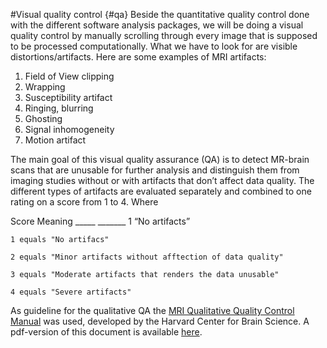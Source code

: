 #Visual quality control {#qa}
Beside the quantitative quality control done with the different software analysis packages, we will be doing a visual quality control by manually scrolling through every image that
is supposed to be processed computationally. What we have to look for are visible distortions/artifacts. Here are some examples of MRI artifacts:

1. Field of View clipping
2. Wrapping
3. Susceptibility artifact
4. Ringing, blurring
5. Ghosting
6. Signal inhomogeneity
7. Motion artifact

The main goal of this visual quality assurance (QA) is to detect MR-brain scans that are unusable for further analysis and distinguish them from imaging studies without or with
artifacts that don't affect data quality. The different types of artifacts are evaluated separately and combined to one rating on a score from 1 to 4. Where 

Score         Meaning
_____         _______
1             "No artifacts"


`1 equals "No artifacs"`

`2 equals "Minor artifacts without afftection of data quality"`

`3 equals "Moderate artifacts that renders the data unusable"`

`4 equals "Severe artifacts"`

As guideline for the qualitative QA the [MRI Qualitative Quality Control Manual](http://cbs.fas.harvard.edu/science/core-facilities/neuroimaging/information-investigators/qc#qc_manual) was used, 
developed by the Harvard Center for Brain Science. A pdf-version of this document is available [here](http://cbs.fas.harvard.edu/usr/mcmains/CBS_MRI_Quality_Control_Workshop.pdf). 
